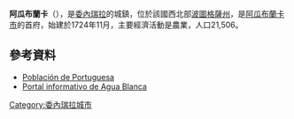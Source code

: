 '''阿瓜布蘭卡'''（{{lang-es|Agua Blanca}}），是[[委內瑞拉|委內瑞拉]]的城鎮，位於該國西北部[[波圖格薩州|波圖格薩州]]，是[[阿瓜布蘭卡市|阿瓜布蘭卡市]]的首府，始建於1724年11月，主要經濟活動是農業，人口21,506。

==參考資料==
* [https://web.archive.org/web/20130210021033/http://iies.faces.ula.ve/Proyecciones_de_Poblacion/Portuguesa.htm Población de Portuguesa]
* [https://web.archive.org/web/20150102191724/http://www.aguablanca.org/ Portal informativo de Agua Blanca]

{{Venezuela-geo-stub}}
[[Category:委內瑞拉城市|Category:委內瑞拉城市]]